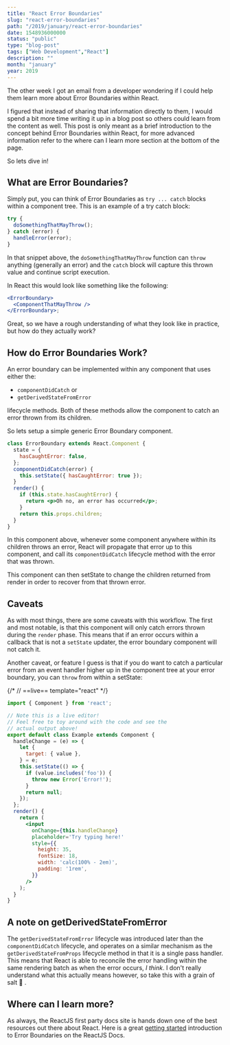```yaml
---
title: "React Error Boundaries"
slug: "react-error-boundaries"
path: "/2019/january/react-error-boundaries"
date: 1548936000000
status: "public"
type: "blog-post"
tags: ["Web Development","React"]
description: ""
month: "january"
year: 2019
---
```




The other week I got an email from a developer wondering if I could help them
learn more about Error Boundaries within React.

I figured that instead of sharing that information directly to them, I would
spend a bit more time writing it up in a blog post so others could learn from
the content as well. This post is only meant as a brief introduction to the
concept behind Error Boundaries within React, for more advanced information
refer to the where can I learn more section at the bottom of the page.

So lets dive in!

## What are Error Boundaries?

Simply put, you can think of Error Boundaries as `try ... catch` blocks within a
component tree. This is an example of a try catch block:

```js
try {
  doSomethingThatMayThrow();
} catch (error) {
  handleError(error);
}
```

In that snippet above, the `doSomethingThatMayThrow` function can `throw`
anything (generally an error) and the `catch` block will capture this thrown
value and continue script execution.

In React this would look like something like the following:

```jsx
<ErrorBoundary>
  <ComponentThatMayThrow />
</ErrorBoundary>;
```

Great, so we have a rough understanding of what they look like in practice, but
how do they actually work?

## How do Error Boundaries Work?

An error boundary can be implemented within any component that uses either the:

- `componentDidCatch` or
- `getDerivedStateFromError`

lifecycle methods. Both of these methods allow the component to catch an error
thrown from its children.

So lets setup a simple generic Error Boundary component.

```jsx
class ErrorBoundary extends React.Component {
  state = {
    hasCaughtError: false,
  };
  componentDidCatch(error) {
    this.setState({ hasCaughtError: true });
  }
  render() {
    if (this.state.hasCaughtError) {
      return <p>Oh no, an error has occurred</p>;
    }
    return this.props.children;
  }
}
```

In this component above, whenever some component anywhere within its children
throws an error, React will propagate that error up to this component, and call
its `componentDidCatch` lifecycle method with the error that was thrown.

This component can then setState to change the children returned from render in
order to recover from that thrown error.

<h2 id="caveats">Caveats</h2>

As with most things, there are some caveats with this workflow. The first and
most notable, is that this component will only catch errors thrown during the
`render` phase. This means that if an error occurs within a callback that is not
a `setState` updater, the error boundary component will not catch it.

Another caveat, or feature I guess is that if you do want to catch a particular
error from an event handler higher up in the component tree at your error
boundary, you can `throw` from within a setState:

{/*
// ==live== template="react"
*/}
```jsx
import { Component } from 'react';

// Note this is a live editor!
// Feel free to toy around with the code and see the
// actual output above!
export default class Example extends Component {
  handleChange = (e) => {
    let {
      target: { value },
    } = e;
    this.setState(() => {
      if (value.includes('foo')) {
        throw new Error('Error!');
      }
      return null;
    });
  };
  render() {
    return (
      <input
        onChange={this.handleChange}
        placeholder='Try typing here!'
        style={{
          height: 35,
          fontSize: 18,
          width: 'calc(100% - 2em)',
          padding: '1rem',
        }}
      />
    );
  }
}
```

## A note on getDerivedStateFromError

The `getDerivedStateFromError` lifecycle was introduced later than the
`componentDidCatch` lifecycle, and operates on a similar mechanism as the
`getDerivedStateFromProps` lifecycle method in that it is a single pass handler.
This means that React is able to reconcile the error handling within the same
rendering batch as when the error occurs, _I think_. I don't really understand
what this actually means however, so take this with a grain of salt 🧂 .

## Where can I learn more?

As always, the ReactJS first party docs site is hands down one of the best
resources out there about React. Here is a great
[getting started](https://reactjs.org/docs/error-boundaries.html#introducing-error-boundaries)
introduction to Error Boundaries on the ReactJS Docs.

